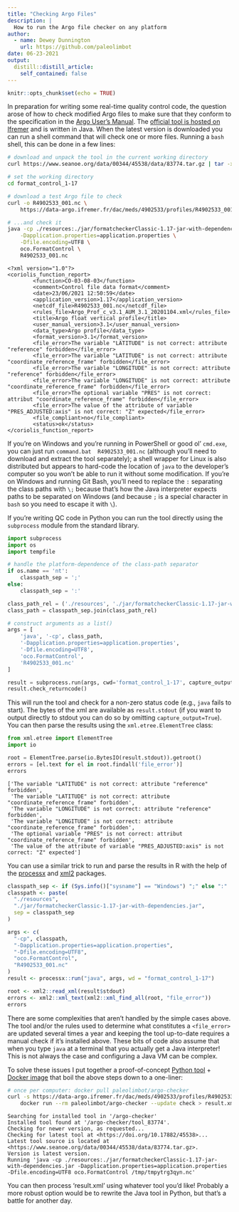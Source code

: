 ```yaml
---
title: "Checking Argo Files"
description: |
  How to run the Argo file checker on any platform
author:
  - name: Dewey Dunnington
    url: https://github.com/paleolimbot
date: 06-23-2021
output:
  distill::distill_article:
    self_contained: false
---
```



```r
knitr::opts_chunk$set(echo = TRUE)
```

In preparation for writing some real-time quality control code, the question arose of how to check modified Argo files to make sure that they conform to the specification in the [Argo User's Manual](https://doi.org/10.13155/29825). The [official tool is hosted on Ifremer](https://doi.org/10.17882/45538) and is written in Java. When the latest version is downloaded you can run a shell command that will check one or more files. Running a `bash` shell, this can be done in a few lines:

``` bash
# download and unpack the tool in the current working directory
curl https://www.seanoe.org/data/00344/45538/data/83774.tar.gz | tar -xz

# set the working directory
cd format_control_1-17

# download a test Argo file to check
curl -o R4902533_001.nc \
    https://data-argo.ifremer.fr/dac/meds/4902533/profiles/R4902533_001.nc

# ...and check it
java -cp ./resources:./jar/formatcheckerClassic-1.17-jar-with-dependencies.jar \
    -Dapplication.properties=application.properties \
    -Dfile.encoding=UTF8 \
    oco.FormatControl \
    R4902533_001.nc
```

    <?xml version="1.0"?>
    <coriolis_function_report>
            <function>CO-03-08-03</function>
            <comment>Control file data format</comment>
            <date>23/06/2021 12:50:59</date>
            <application_version>1.17</application_version>
            <netcdf_file>R4902533_001.nc</netcdf_file>
            <rules_file>Argo_Prof_c_v3.1_AUM_3.1_20201104.xml</rules_file>
            <title>Argo float vertical profile</title>
            <user_manual_version>3.1</user_manual_version>
            <data_type>Argo profile</data_type>
            <format_version>3.1</format_version>
            <file_error>The variable "LATITUDE" is not correct: attribute "reference" forbidden</file_error>
            <file_error>The variable "LATITUDE" is not correct: attribute "coordinate_reference_frame" forbidden</file_error>
            <file_error>The variable "LONGITUDE" is not correct: attribute "reference" forbidden</file_error>
            <file_error>The variable "LONGITUDE" is not correct: attribute "coordinate_reference_frame" forbidden</file_error>
            <file_error>The optional variable "PRES" is not correct: attribut "coordinate_reference_frame" forbidden</file_error>
            <file_error>The value of the attribute of variable "PRES_ADJUSTED:axis" is not correct: "Z" expected</file_error>
            <file_compliant>no</file_compliant>
            <status>ok</status>
    </coriolis_function_report>


If you're on Windows and you're running in PowerShell or good ol' `cmd.exe`, you can just run `command.bat  R4902533_001.nc` (although you'll need to download and extract the tool separately); a shell wrapper for Linux is also distributed but appears to hard-code the location of `java` to the developer's computer so you won't be able to run it without some modification. If you're on Windows and running Git Bash, you'll need to replace the `:` separating the class paths with `\;` because that's how the Java interpreter expects paths to be separated on Windows (and because `;` is a special character in `bash` so you need to escape it with `\`).

If you're writing QC code in Python you can run the tool directly using the `subprocess` module from the standard library.

``` python
import subprocess
import os
import tempfile

# handle the platform-dependence of the class-path separator
if os.name == 'nt':
    classpath_sep = ';'
else:
    classpath_sep = ':'

class_path_rel = ('./resources', './jar/formatcheckerClassic-1.17-jar-with-dependencies.jar')
class_path = classpath_sep.join(class_path_rel)

# construct arguments as a list()
args = [
    'java', '-cp', class_path,
    '-Dapplication.properties=application.properties',
    '-Dfile.encoding=UTF8',
    'oco.FormatControl',
    'R4902533_001.nc'
]

result = subprocess.run(args, cwd='format_control_1-17', capture_output=True)
result.check_returncode()
```

This will run the tool and check for a non-zero status code (e.g., `java` fails to start). The bytes of the xml are available as `result.stdout` (if you want to output directly to stdout you can do so by omitting `capture_output=True`). You can then parse the results using the `xml.etree.ElementTree` class:

``` python
from xml.etree import ElementTree
import io

root = ElementTree.parse(io.BytesIO(result.stdout)).getroot()
errors = [el.text for el in root.findall('file_error')]
errors
```

    ['The variable "LATITUDE" is not correct: attribute "reference" forbidden',
     'The variable "LATITUDE" is not correct: attribute "coordinate_reference_frame" forbidden',
     'The variable "LONGITUDE" is not correct: attribute "reference" forbidden',
     'The variable "LONGITUDE" is not correct: attribute "coordinate_reference_frame" forbidden',
     'The optional variable "PRES" is not correct: attribut "coordinate_reference_frame" forbidden',
     'The value of the attribute of variable "PRES_ADJUSTED:axis" is not correct: "Z" expected']

You can use a similar trick to run and parse the results in R with the help of the [processx](https://processx.r-lib.org/) and [xml2](https://xml2.r-lib.org/) packages.

```r
classpath_sep <- if (Sys.info()["sysname"] == "Windows") ";" else ":"
classpath <- paste(
  "./resources",
  "./jar/formatcheckerClassic-1.17-jar-with-dependencies.jar",
  sep = classpath_sep
)

args <- c(
  "-cp", classpath,
  "-Dapplication.properties=application.properties",
  "-Dfile.encoding=UTF8",
  "oco.FormatControl",
  "R4902533_001.nc"
)
result <- processx::run("java", args, wd = "format_control_1-17")

root <- xml2::read_xml(result$stdout)
errors <- xml2::xml_text(xml2::xml_find_all(root, "file_error"))
errors
```

There are some complexities that aren't handled by the simple cases above. The tool and/or the rules used to determine what constitutes a `<file_error>` are updated several times a year and keeping the tool up-to-date requires a manual check if it's installed above. These bits of code also assume that when you type `java` at a terminal that you actually get a Java interpreter! This is not always the case and configuring a Java VM can be complex.

To solve these issues I put together a proof-of-concept [Python tool](https://github.com/paleolimbot/docker-images/blob/main/argo-checker/argo-checker.py) + [Docker image](https://github.com/paleolimbot/docker-images/tree/main/argo-checker#argo-checker) that boil the above steps down to a one-liner:

``` bash
# once per computer: docker pull paleolimbot/argo-checker
curl -s https://data-argo.ifremer.fr/dac/meds/4902533/profiles/R4902533_001.nc | \
    docker run --rm paleolimbot/argo-checker --update check > result.xml
```

    Searching for installed tool in '/argo-checker'
    Installed tool found at '/argo-checker/tool_83774'.
    Checking for newer version, as requested...
    Checking for latest tool at <https://doi.org/10.17882/45538>...
    Latest tool source is located at <https://www.seanoe.org/data/00344/45538/data/83774.tar.gz>.
    Version is latest version.
    Running 'java -cp ./resources:./jar/formatcheckerClassic-1.17-jar-with-dependencies.jar -Dapplication.properties=application.properties -Dfile.encoding=UTF8 oco.FormatControl /tmp/tmpytrg3qyn.nc'

You can then process 'result.xml' using whatever tool you'd like! Probably a more robust option would be to rewrite the Java tool in Python, but that's a battle for another day.
